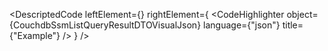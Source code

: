 
<DescriptedCode
  leftElement={<CouchdbSsmListQueryResultDTODesc />}
  rightElement={
    <CodeHighlighter
      object={CouchdbSsmListQueryResultDTOVisualJson}
      language={"json"}
      title={"Example"}
    />
  }
/>
